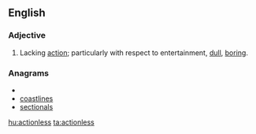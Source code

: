 ==English==
===Adjective===
{{en-adj}}
# Lacking [[action]]; particularly with respect to entertainment, [[dull]], [[boring]].

===Anagrams===
* {{alphagram|aceilnosst}}
* [[coastlines#English|coastlines]]
* [[sectionals#English|sectionals]]


[[hu:actionless]]
[[ta:actionless]]